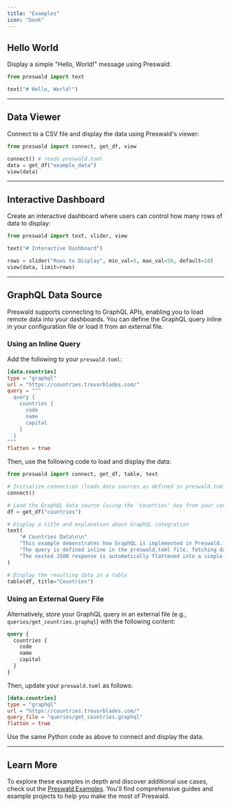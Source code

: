```yaml
---
title: "Examples"
icon: "book"
---
```


## **Hello World**

Display a simple "Hello, World!" message using Preswald:

```python
from preswald import text

text("# Hello, World!")
```

---

## **Data Viewer**

Connect to a CSV file and display the data using Preswald's viewer:

```python
from preswald import connect, get_df, view

connect() # reads preswald.toml
data = get_df("example_data")
view(data)
```

---

## **Interactive Dashboard**

Create an interactive dashboard where users can control how many rows of data to display:

```python
from preswald import text, slider, view

text("# Interactive Dashboard")

rows = slider("Rows to Display", min_val=5, max_val=50, default=10)
view(data, limit=rows)
```

---

## **GraphQL Data Source**

Preswald supports connecting to GraphQL APIs, enabling you to load remote data into your dashboards. You can define the GraphQL query inline in your configuration file or load it from an external file.

### **Using an Inline Query**

Add the following to your `preswald.toml`:

```toml
[data.countries]
type = "graphql"
url = "https://countries.trevorblades.com/"
query = """
  query {
    countries {
      code
      name
      capital
    }
  }
"""
flatten = true
```

Then, use the following code to load and display the data:

```python
from preswald import connect, get_df, table, text

# Initialize connection (loads data sources as defined in preswald.toml)
connect()

# Load the GraphQL data source (using the 'countries' key from your config)
df = get_df("countries")

# Display a title and explanation about GraphQL integration
text(
    "# Countries Data\n\n"
    "This example demonstrates how GraphQL is implemented in Preswald. "
    "The query is defined inline in the preswald.toml file, fetching data from a public Countries API. "
    "The nested JSON response is automatically flattened into a simple DataFrame for display."
)

# Display the resulting data in a table
table(df, title="Countries")
```

### **Using an External Query File**

Alternatively, store your GraphQL query in an external file (e.g., `queries/get_countries.graphql`) with the following content:

```graphql
query {
  countries {
    code
    name
    capital
  }
}
```

Then, update your `preswald.toml` as follows:

```toml
[data.countries]
type = "graphql"
url = "https://countries.trevorblades.com/"
query_file = "queries/get_countries.graphql"
flatten = true
```

Use the same Python code as above to connect and display the data.

---

## Learn More

To explore these examples in depth and discover additional use cases, check out the [Preswald Examples](https://github.com/StructuredLabs/preswald/tree/main/examples). You'll find comprehensive guides and example projects to help you make the most of Preswald.
